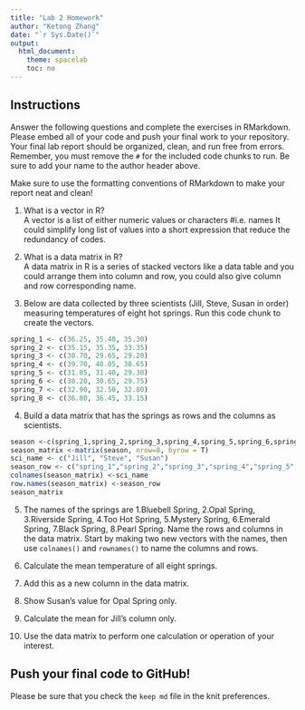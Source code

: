 ```yaml
---
title: "Lab 2 Homework"
author: "Ketong Zhang"
date: "`r Sys.Date()`"
output:
  html_document:
    theme: spacelab
    toc: no
---
```


## Instructions
Answer the following questions and complete the exercises in RMarkdown. Please embed all of your code and push your final work to your repository. Your final lab report should be organized, clean, and run free from errors. Remember, you must remove the `#` for the included code chunks to run. Be sure to add your name to the author header above.  

Make sure to use the formatting conventions of RMarkdown to make your report neat and clean!  

1. What is a vector in R?  
A vector is a list of either numeric values or characters #i.e. names 
It could simplify long list of values into a short expression that reduce the redundancy of codes. 

2. What is a data matrix in R?  
A data matrix in R is a series of stacked vectors like a data table and you could arrange them into column and row, you could also give column and row corresponding name.

3. Below are data collected by three scientists (Jill, Steve, Susan in order) measuring temperatures of eight hot springs. Run this code chunk to create the vectors.  
```r
spring_1 <- c(36.25, 35.40, 35.30)
spring_2 <- c(35.15, 35.35, 33.35)
spring_3 <- c(30.70, 29.65, 29.20)
spring_4 <- c(39.70, 40.05, 38.65)
spring_5 <- c(31.85, 31.40, 29.30)
spring_6 <- c(30.20, 30.65, 29.75)
spring_7 <- c(32.90, 32.50, 32.80)
spring_8 <- c(36.80, 36.45, 33.15)
```


4. Build a data matrix that has the springs as rows and the columns as scientists.  
```r
season <-c(spring_1,spring_2,spring_3,spring_4,spring_5,spring_6,spring_7,spring_8)
season_matrix <-matrix(season, nrow=8, byrow = T)
sci_name <- c("Jill", "Steve", "Susan")
season_row <- c("spring_1","spring_2","spring_3","spring_4","spring_5","spring_6","spring_7","spring_8")
colnames(season_matrix) <-sci_name
row.names(season_matrix) <-season_row
season_matrix

```


5. The names of the springs are 1.Bluebell Spring, 2.Opal Spring, 3.Riverside Spring, 4.Too Hot Spring, 5.Mystery Spring, 6.Emerald Spring, 7.Black Spring, 8.Pearl Spring. Name the rows and columns in the data matrix. Start by making two new vectors with the names, then use `colnames()` and `rownames()` to name the columns and rows.


6. Calculate the mean temperature of all eight springs.


7. Add this as a new column in the data matrix.  


8. Show Susan's value for Opal Spring only.


9. Calculate the mean for Jill's column only.  


10. Use the data matrix to perform one calculation or operation of your interest.

## Push your final code to GitHub!
Please be sure that you check the `keep md` file in the knit preferences.  